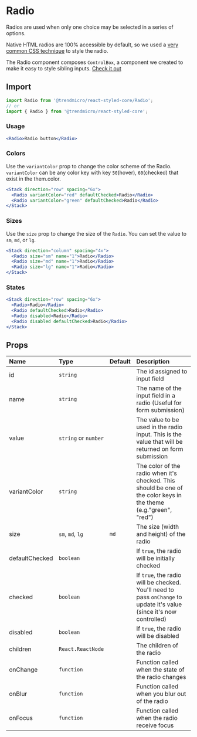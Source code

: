 # Radio

Radios are used when only one choice may be selected in a series of options.

Native HTML radios are 100% accessible by default, so we used a [very common CSS technique](https://dev.to/lkopacz/create-custom-keyboard-accessible-radio-buttons-22eh) to style the radio.

The Radio component composes `ControlBox`, a component we created to make it easy to style sibling inputs. [Check it out](./controlbox)

## Import

```js
import Radio from '@trendmicro/react-styled-core/Radio';
// or
import { Radio } from '@trendmicro/react-styled-core';
```

### Usage

```jsx
<Radio>Radio button</Radio>
```

### Colors

Use the `variantColor` prop to change the color scheme of the Radio. `variantColor` can be any color key with key `50`(hover), `60`(checked) that exist in the them.color.

```jsx
<Stack direction="row" spacing="6x">
  <Radio variantColor="red" defaultChecked>Radio</Radio>
  <Radio variantColor="green" defaultChecked>Radio</Radio>
</Stack>
```

### Sizes

Use the `size` prop to change the size of the `Radio`. You can set the value to `sm`, `md`, or `lg`.

```jsx
<Stack direction="column" spacing="4x">
  <Radio size="sm" name="1">Radio</Radio>
  <Radio size="md" name="1">Radio</Radio>
  <Radio size="lg" name="1">Radio</Radio>
</Stack>
```

### States

```jsx
<Stack direction="row" spacing="6x">
  <Radio>Radio</Radio>
  <Radio defaultChecked>Radio</Radio>
  <Radio disabled>Radio</Radio>
  <Radio disabled defaultChecked>Radio</Radio>
</Stack>
```

## Props

| Name | Type | Default | Description |
| :--- | :--- | :------ | :---------- |
| id | `string` | | The id assigned to input field |
| name | `string` | | The name of the input field in a radio (Useful for form submission) |
| value | `string` or `number` | | The value to be used in the radio input. This is the value that will be returned on form submission |
| variantColor | `string` | | The color of the radio when it's checked. This should be one of the color keys in the theme (e.g."green", "red") |
| size | `sm`, `md`, `lg` | `md` | The size (width and height) of the radio |
| defaultChecked | `boolean` | | If `true`, the radio will be initially checked |
| checked | `boolean` | | If `true`, the radio will be checked. You'll need to pass `onChange` to update it's value (since it's now controlled) |
| disabled | `boolean` | | If `true`, the radio will be disabled |
| children | `React.ReactNode` | | The children of the radio |
| onChange | `function` | | Function called when the state of the radio changes |
| onBlur | `function` | | Function called when you blur out of the radio |
| onFocus | `function` | | Function called when the radio receive focus |
